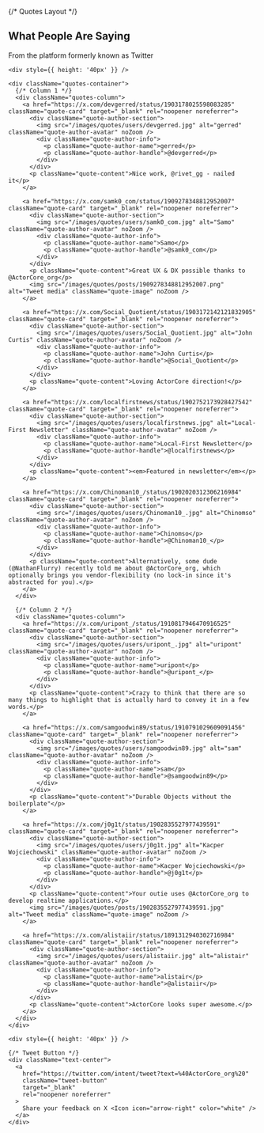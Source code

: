 {/* Quotes Layout */}
<div>
    <div className="text-center">
        <h2 className="landing-section-heading">What People Are Saying</h2>
        <p className="landing-section-text">From the platform formerly known as Twitter</p>
    </div>

    <div style={{ height: '40px' }} />

    <div className="quotes-container">
      {/* Column 1 */}
      <div className="quotes-column">
        <a href="https://x.com/devgerred/status/1903178025598083285" className="quote-card" target="_blank" rel="noopener noreferrer">
          <div className="quote-author-section">
            <img src="/images/quotes/users/devgerred.jpg" alt="gerred" className="quote-author-avatar" noZoom />
            <div className="quote-author-info">
              <p className="quote-author-name">gerred</p>
              <p className="quote-author-handle">@devgerred</p>
            </div>
          </div>
          <p className="quote-content">Nice work, @rivet_gg - nailed it</p>
        </a>

        <a href="https://x.com/samk0_com/status/1909278348812952007" className="quote-card" target="_blank" rel="noopener noreferrer">
          <div className="quote-author-section">
            <img src="/images/quotes/users/samk0_com.jpg" alt="Samo" className="quote-author-avatar" noZoom />
            <div className="quote-author-info">
              <p className="quote-author-name">Samo</p>
              <p className="quote-author-handle">@samk0_com</p>
            </div>
          </div>
          <p className="quote-content">Great UX & DX possible thanks to @ActorCore_org</p>
          <img src="/images/quotes/posts/1909278348812952007.png" alt="Tweet media" className="quote-image" noZoom />
        </a>

        <a href="https://x.com/Social_Quotient/status/1903172142121832905" className="quote-card" target="_blank" rel="noopener noreferrer">
          <div className="quote-author-section">
            <img src="/images/quotes/users/Social_Quotient.jpg" alt="John Curtis" className="quote-author-avatar" noZoom />
            <div className="quote-author-info">
              <p className="quote-author-name">John Curtis</p>
              <p className="quote-author-handle">@Social_Quotient</p>
            </div>
          </div>
          <p className="quote-content">Loving ActorCore direction!</p>
        </a>

        <a href="https://x.com/localfirstnews/status/1902752173928427542" className="quote-card" target="_blank" rel="noopener noreferrer">
          <div className="quote-author-section">
            <img src="/images/quotes/users/localfirstnews.jpg" alt="Local-First Newsletter" className="quote-author-avatar" noZoom />
            <div className="quote-author-info">
              <p className="quote-author-name">Local-First Newsletter</p>
              <p className="quote-author-handle">@localfirstnews</p>
            </div>
          </div>
          <p className="quote-content"><em>Featured in newsletter</em></p>
        </a>

        <a href="https://x.com/Chinoman10_/status/1902020312306216984" className="quote-card" target="_blank" rel="noopener noreferrer">
          <div className="quote-author-section">
            <img src="/images/quotes/users/Chinoman10_.jpg" alt="Chinomso" className="quote-author-avatar" noZoom />
            <div className="quote-author-info">
              <p className="quote-author-name">Chinomso</p>
              <p className="quote-author-handle">@Chinoman10_</p>
            </div>
          </div>
          <p className="quote-content">Alternatively, some dude (@NathanFlurry) recently told me about @ActorCore_org, which optionally brings you vendor-flexibility (no lock-in since it's abstracted for you).</p>
        </a>
      </div>

      {/* Column 2 */}
      <div className="quotes-column">
        <a href="https://x.com/uripont_/status/1910817946470916525" className="quote-card" target="_blank" rel="noopener noreferrer">
          <div className="quote-author-section">
            <img src="/images/quotes/users/uripont_.jpg" alt="uripont" className="quote-author-avatar" noZoom />
            <div className="quote-author-info">
              <p className="quote-author-name">uripont</p>
              <p className="quote-author-handle">@uripont_</p>
            </div>
          </div>
          <p className="quote-content">Crazy to think that there are so many things to highlight that is actually hard to convey it in a few words.</p>
        </a>

        <a href="https://x.com/samgoodwin89/status/1910791029609091456" className="quote-card" target="_blank" rel="noopener noreferrer">
          <div className="quote-author-section">
            <img src="/images/quotes/users/samgoodwin89.jpg" alt="sam" className="quote-author-avatar" noZoom />
            <div className="quote-author-info">
              <p className="quote-author-name">sam</p>
              <p className="quote-author-handle">@samgoodwin89</p>
            </div>
          </div>
          <p className="quote-content">"Durable Objects without the boilerplate"</p>
        </a>

        <a href="https://x.com/j0g1t/status/1902835527977439591" className="quote-card" target="_blank" rel="noopener noreferrer">
          <div className="quote-author-section">
            <img src="/images/quotes/users/j0g1t.jpg" alt="Kacper Wojciechowski" className="quote-author-avatar" noZoom />
            <div className="quote-author-info">
              <p className="quote-author-name">Kacper Wojciechowski</p>
              <p className="quote-author-handle">@j0g1t</p>
            </div>
          </div>
          <p className="quote-content">Your outie uses @ActorCore_org to develop realtime applications.</p>
          <img src="/images/quotes/posts/1902835527977439591.jpg" alt="Tweet media" className="quote-image" noZoom />
        </a>

        <a href="https://x.com/alistaiir/status/1891312940302716984" className="quote-card" target="_blank" rel="noopener noreferrer">
          <div className="quote-author-section">
            <img src="/images/quotes/users/alistaiir.jpg" alt="alistair" className="quote-author-avatar" noZoom />
            <div className="quote-author-info">
              <p className="quote-author-name">alistair</p>
              <p className="quote-author-handle">@alistaiir</p>
            </div>
          </div>
          <p className="quote-content">ActorCore looks super awesome.</p>
        </a>
      </div>
    </div>

    <div style={{ height: '40px' }} />

    {/* Tweet Button */}
    <div className="text-center">
      <a
        href="https://twitter.com/intent/tweet?text=%40ActorCore_org%20"
        className="tweet-button"
        target="_blank"
        rel="noopener noreferrer"
      >
        Share your feedback on X <Icon icon="arrow-right" color="white" />
      </a>
    </div>
</div>